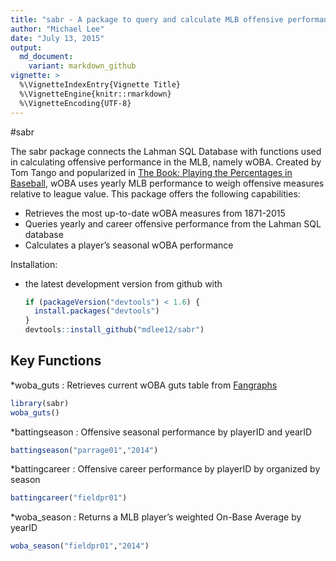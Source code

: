 ```yaml
---
title: "sabr - A package to query and calculate MLB offensive performance statistics"
author: "Michael Lee"
date: "July 13, 2015"
output:
  md_document:
    variant: markdown_github
vignette: >
  %\VignetteIndexEntry{Vignette Title}
  %\VignetteEngine{knitr::rmarkdown}
  %\VignetteEncoding{UTF-8}
---
```

#sabr

The sabr package connects the Lahman SQL Database with functions used in calculating offensive performance in the MLB, namely wOBA. Created by Tom Tango and popularized in [The Book: Playing the Percentages in Baseball](http://www.insidethebook.com/woba.shtml), wOBA uses yearly MLB performance to weigh offensive measures relative to league value. This package offers the following capabilities:

- Retrieves the most up-to-date wOBA measures from 1871-2015
- Queries yearly and career offensive performance from the Lahman SQL database
- Calculates a player's seasonal wOBA performance

Installation:

* the latest development version from github with

    ```R
    if (packageVersion("devtools") < 1.6) {
      install.packages("devtools")
    }
    devtools::install_github("mdlee12/sabr")
    ```

## Key Functions

*woba_guts : Retrieves current wOBA guts table from [Fangraphs]((http://www.fangraphs.com/guts.aspx?type=cn))
```r
library(sabr)
woba_guts()
```

*battingseason : Offensive seasonal performance by playerID and yearID
```r
battingseason("parrage01","2014")
```

*battingcareer : Offensive career performance by playerID by organized by season
```r
battingcareer("fieldpr01")
```

*woba_season : Returns a MLB player's weighted On-Base Average by yearID
```r
woba_season("fieldpr01","2014")
```
